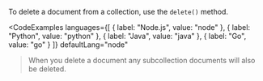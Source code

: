 To delete a document from a collection, use the `delete()` method.

<CodeExamples 
	languages={[
	{
		label: "Node.js",
		value: "node"
	},
	{
		label: "Python",
		value: "python"
	},
	{
		label: "Java",
		value: "java"
	},
	{
		label: "Go",
		value: "go"
	}
	]}
	defaultLang="node"
>

<CodeSnippet snippet="nitrictech/node-sdk/examples/documents/delete.ts" />

<CodeSnippet snippet="nitrictech/python-sdk/examples/documents/delete.py" />

<CodeSnippet snippet="nitrictech/java-sdk/examples/src/main/java/examples/documents/Delete.java" />

<CodeSnippet snippet="nitrictech/go-sdk/examples/documents/delete.go" />

</CodeExamples>

> When you delete a document any subcollection documents will also be deleted.
